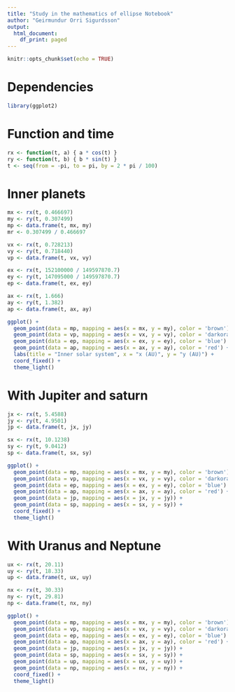 ---
title: "Study in the mathematics of ellipse Notebook"
author: "Geirmundur Orri Sigurdsson"
output:
  html_document:
    df_print: paged
---

```{r setup, include=FALSE}
knitr::opts_chunk$set(echo = TRUE)
```

# Dependencies

```{r dependencies, message=FALSE, warning=FALSE}
library(ggplot2)
```

# Function and time

```{r function and time}
rx <- function(t, a) { a * cos(t) }
ry <- function(t, b) { b * sin(t) }
t <- seq(from = -pi, to = pi, by = 2 * pi / 100)
```

# Inner planets

```{r inner planets}
mx <- rx(t, 0.466697)
my <- ry(t, 0.307499)
mp <- data.frame(t, mx, my)
mr <- 0.307499 / 0.466697

vx <- rx(t, 0.728213)
vy <- ry(t, 0.718440)
vp <- data.frame(t, vx, vy)

ex <- rx(t, 152100000 / 149597870.7)
ey <- ry(t, 147095000 / 149597870.7)
ep <- data.frame(t, ex, ey)

ax <- rx(t, 1.666)
ay <- ry(t, 1.382)
ap <- data.frame(t, ax, ay)

ggplot() +
  geom_point(data = mp, mapping = aes(x = mx, y = my), color = 'brown') +
  geom_point(data = vp, mapping = aes(x = vx, y = vy), color = 'darkorange') +
  geom_point(data = ep, mapping = aes(x = ex, y = ey), color = 'blue') +
  geom_point(data = ap, mapping = aes(x = ax, y = ay), color = 'red') +
  labs(title = "Inner solar system", x = "x (AU)", y = "y (AU)") +
  coord_fixed() +
  theme_light()
```

# With Jupiter and saturn

```{r jupiter and saturn}
jx <- rx(t, 5.4588)
jy <- ry(t, 4.9501)
jp <- data.frame(t, jx, jy)

sx <- rx(t, 10.1238)
sy <- ry(t, 9.0412)
sp <- data.frame(t, sx, sy)

ggplot() +
  geom_point(data = mp, mapping = aes(x = mx, y = my), color = 'brown') +
  geom_point(data = vp, mapping = aes(x = vx, y = vy), color = 'darkorange') +
  geom_point(data = ep, mapping = aes(x = ex, y = ey), color = 'blue') +
  geom_point(data = ap, mapping = aes(x = ax, y = ay), color = 'red') + 
  geom_point(data = jp, mapping = aes(x = jx, y = jy)) + 
  geom_point(data = sp, mapping = aes(x = sx, y = sy)) + 
  coord_fixed() +
  theme_light()
```

# With Uranus and Neptune

```{r uranus and neptune}
ux <- rx(t, 20.11)
uy <- ry(t, 18.33)
up <- data.frame(t, ux, uy)

nx <- rx(t, 30.33)
ny <- ry(t, 29.81)
np <- data.frame(t, nx, ny)

ggplot() +
  geom_point(data = mp, mapping = aes(x = mx, y = my), color = 'brown') +
  geom_point(data = vp, mapping = aes(x = vx, y = vy), color = 'darkorange') +
  geom_point(data = ep, mapping = aes(x = ex, y = ey), color = 'blue') +
  geom_point(data = ap, mapping = aes(x = ax, y = ay), color = 'red') + 
  geom_point(data = jp, mapping = aes(x = jx, y = jy)) + 
  geom_point(data = sp, mapping = aes(x = sx, y = sy)) + 
  geom_point(data = up, mapping = aes(x = ux, y = uy)) + 
  geom_point(data = np, mapping = aes(x = nx, y = ny)) + 
  coord_fixed() +
  theme_light()
```
